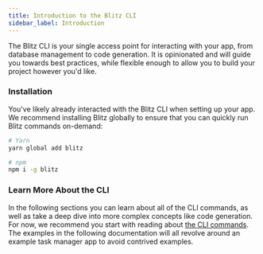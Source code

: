```yaml
---
title: Introduction to the Blitz CLI
sidebar_label: Introduction
---
```


The Blitz CLI is your single access point for interacting with your app, from database management to code generation. It is opinionated and will guide you towards best practices, while flexible enough to allow you to build your project however you'd like.

### Installation

You've likely already interacted with the Blitz CLI when setting up your app. We recommend installing Blitz globally to ensure that you can quickly run Blitz commands on-demand:

```bash
# Yarn
yarn global add blitz

# npm
npm i -g blitz
```

### Learn More About the CLI

In the following sections you can learn about all of the CLI commands, as well as take a deep dive into more complex concepts like code generation. For now, we recommend you start with reading about [the CLI commands](commands.md). The examples in the following documentation will all revolve around an example task manager app to avoid contrived examples.
